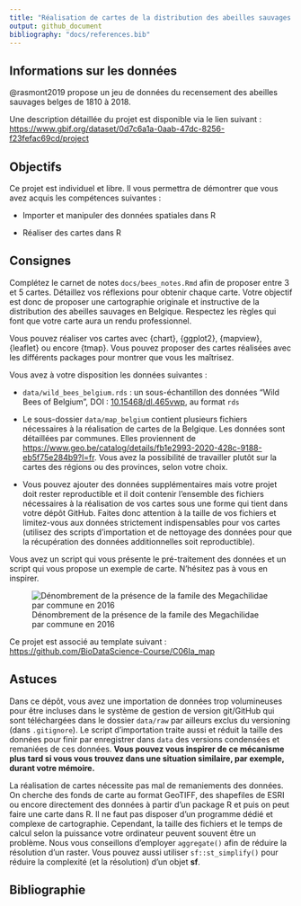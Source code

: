 ```yaml
---
title: "Réalisation de cartes de la distribution des abeilles sauvages en Belgique"
output: github_document
bibliography: "docs/references.bib"
---
```


<!-- DO NOT EDIT README.MD -->

## Informations sur les données

@rasmont2019 propose un jeu de données du recensement des abeilles sauvages belges de 1810 à 2018.

Une description détaillée du projet est disponible via le lien suivant : <https://www.gbif.org/dataset/0d7c6a1a-0aab-47dc-8256-f23fefac69cd/project>

## Objectifs

Ce projet est individuel et libre. Il vous permettra de démontrer que vous avez acquis les compétences suivantes :

-   Importer et manipuler des données spatiales dans R

-   Réaliser des cartes dans R

## Consignes

Complétez le carnet de notes `docs/bees_notes.Rmd` afin de proposer entre 3 et 5 cartes. Détaillez vos réflexions pour obtenir chaque carte. Votre objectif est donc de proposer une cartographie originale et instructive de la distribution des abeilles sauvages en Belgique. Respectez les règles qui font que votre carte aura un rendu professionnel.

Vous pouvez réaliser vos cartes avec {chart}, {ggplot2}, {mapview}, {leaflet} ou encore {tmap}. Vous pouvez proposer des cartes réalisées avec les différents packages pour montrer que vous les maîtrisez.

Vous avez à votre disposition les données suivantes :

-   `data/wild_bees_belgium.rds` : un sous-échantillon des données "Wild Bees of Belgium", DOI : [10.15468/dl.465vwp](https://www.gbif.org/dataset/0d7c6a1a-0aab-47dc-8256-f23fefac69cd), au format `rds`

-   Le sous-dossier `data/map_belgium` contient plusieurs fichiers nécessaires à la réalisation de cartes de la Belgique. Les données sont détaillées par communes. Elles proviennent de <https://www.geo.be/catalog/details/fb1e2993-2020-428c-9188-eb5f75e284b9?l=fr>. Vous avez la possibilité de travailler plutôt sur la cartes des régions ou des provinces, selon votre choix.

-   Vous pouvez ajouter des données supplémentaires mais votre projet doit rester reproductible et il doit contenir l'ensemble des fichiers nécessaires à la réalisation de vos cartes sous une forme qui tient dans votre dépôt GitHub. Faites donc attention à la taille de vos fichiers et limitez-vous aux données strictement indispensables pour vos cartes (utilisez des scripts d'importation et de nettoyage des données pour que la récupération des données additionnelles soit reproductible).

Vous avez un script qui vous présente le pré-traitement des données et un script qui vous propose un exemple de carte. N'hésitez pas à vous en inspirer.

![Dénombrement de la présence de la famile des Megachilidae par commune en 2016](figures/mega_map.png)

Ce projet est associé au template suivant : <https://github.com/BioDataScience-Course/C06Ia_map>

## Astuces

Dans ce dépôt, vous avez une importation de données trop volumineuses pour être incluses dans le système de gestion de version git/GitHub qui sont téléchargées dans le dossier `data/raw` par ailleurs exclus du versioning (dans `.gitignore`). Le script d'importation traite aussi et réduit la taille des données pour finir par enregistrer dans `data` des versions condensées et remaniées de ces données. **Vous pouvez vous inspirer de ce mécanisme plus tard si vous vous trouvez dans une situation similaire, par exemple, durant votre mémoire.**

La réalisation de cartes nécessite pas mal de remaniements des données. On cherche des fonds de carte au format GeoTIFF, des shapefiles de ESRI ou encore directement des données à partir d'un package R et puis on peut faire une carte dans R. Il ne faut pas disposer d'un programme dédié et complexe de cartographie. Cependant, la taille des fichiers et le temps de calcul selon la puissance votre ordinateur peuvent souvent être un problème. Nous vous conseillons d'employer `aggregate()` afin de réduire la résolution d'un raster. Vous pouvez aussi utiliser `sf::st_simplify()` pour réduire la complexité (et la résolution) d'un objet **sf**.

## Bibliographie
